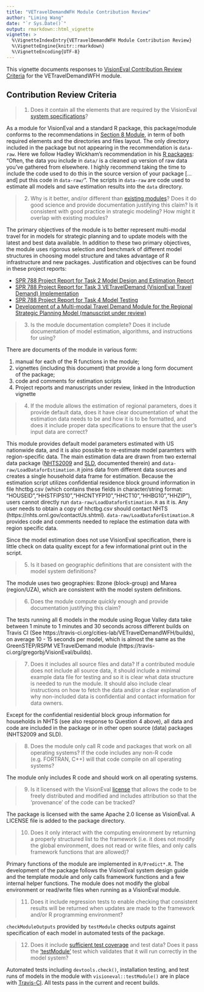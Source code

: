 ```yaml
---
title: "VETravelDemandWFH Module Contribution Review"
author: "Liming Wang"
date: "`r Sys.Date()`"
output: rmarkdown::html_vignette
vignette: >
  %\VignetteIndexEntry{VETravelDemandWFH Module Contribution Review}
  %\VignetteEngine{knitr::rmarkdown}
  %\VignetteEncoding{UTF-8}
---
```


This vignette documents responses to [VisionEval Contribution Review Criteria](https://github.com/gregorbj/VisionEval/wiki/Contribution-Review-Criteria) for the VETravelDemandWFH module.

## Contribution Review Criteria

> 1. Does it contain all the elements that are required by the VisionEval [system specifications](https://github.com/gregorbj/VisionEval/blob/master/api/model_system_design.md)?

As a module for VisionEval and a standard R package, this package/module conforms to the recommendations in [Section 8 Module](https://github.com/gregorbj/VisionEval/blob/master/api/model_system_design.md#8-modules), in term of both required elements and the directories and files layout. The only directory included in the package but not appearing in the recommendation is `data-raw`. Here we follow Hadley Wickham's recommendation in his [R packages](http://r-pkgs.had.co.nz/data.html#data-data): "Often, the data you include in `data/` is a cleaned up version of raw data you’ve gathered from elsewhere. I highly recommend taking the time to include the code used to do this in the source version of your package [... and] put this code in `data-raw/`". The scripts in `data-raw` are code used to estimate all models and save estimation results into the `data` directory.


> 2. Why is it better, and/or different than [existing modules](https://github.com/gregorbj/VisionEval/tree/master/sources/modules)? Does it do good science and provide documentation justifying this claim? Is it consistent with good practice in strategic modeling? How might it overlap with existing modules?

The primary objectives of the module is to better represent multi-modal travel for in models for strategic planning and to update models with the latest and best data available. In addition to these two primary objectives, the module uses rigorous selection and benchmark of different model structures in choosing model structure and takes advantage of R infrastructure and new packages. Justification and objectives can be found in these project reports:

- [SPR 788 Project Report for Task 2 Model Design and Estimation Report](https://cities-lab.github.io/SPR788/Task2_Report.html)
- [SPR 788 Project Report for Task 3 VETravelDemand (VisionEval Travel Demand) Implementation](https://cities-lab.github.io/SPR788/Task3_Report.html)
- [SPR 788 Project Report for Task 4 Model Testing](https://cities-lab.github.io/SPR788/Task4_Report.html)
- [Development of a Multi-modal Travel Demand Module for the Regional Strategic Planning Model (manuscript under review)](https://www.dropbox.com/s/y594fz44achoqkq/jtlu_rspm.pdf?dl=0)

> 3. Is the module documentation complete? Does it include documentation of model estimation, algorithms, and instructions for using? 

There are documents of the module in various form:

1. manual for each of the R functions in the module;
1. vignettes (including this document) that provide a long form document of the package;
1. code and comments for estimation scripts
1. Project reports and manuscripts under review, linked in the Introduction vignette

> 4. If the module allows the estimation of regional parameters, does it provide default data, does it have clear documentation of what the estimation data needs to be and how it is to be formatted, and does it include proper data specifications to ensure that the user’s input data are correct?

This module provides default model parameters estimated with US nationwide data, and it is also possible to re-estimate model paramters with region-specific data. The main estimation data are drawn from two external data package ([NHTS2009](https://github.com/cities-lab/NHTS2009) and [SLD](https://github.com/cities-lab/SLD), documented therein) and `data-raw/LoadDataforEstimation.R` joins data from different data sources and creates a single household data frame for estimation. Because the estimation script utilizes confidential residence block ground information in file hhctbg.csv (which contains these fields in character/string format: "HOUSEID","HHSTFIPS10","HHCNTYFP10","HHCT10","HHBG10","HHZIP"), users cannot directly run `data-raw/LoadDataforEstimation.R` as it is. Any user needs to obtain a copy of hhctbg.csv should contact NHTS (https://nhts.ornl.gov/contactUs.shtml). `data-raw/LoadDataforEstimation.R` provides code and comments needed to replace the estimation data with region specific data.

Since the model estimation does not use VisionEval specification, there is little check on data quality except for a few informational print out in the script.

> 5. Is it based on geographic definitions that are consistent with the model system definitions?

The module uses two geographies: Bzone (block-group) and Marea (region/UZA), which are consistent with the model system definitions.

> 6. Does the module compute quickly enough and provide documentation justifying this claim?                        

The tests running all 6 models in the module using Rogue Valley data take between 1 minute to 1 minutes and 30 seconds across different builds on Travis CI (See https://travis-ci.org/cities-lab/VETravelDemandWFH/builds), on average 10 - 15 seconds per model, which is almost the same as the GreenSTEP/RSPM VETravelDemand module (https://travis-ci.org/gregorbj/VisionEval/builds).

> 7. Does it includes all source files and data?  If a contributed module does not include all source data, it should include a minimal example data file for testing and so it is clear what data structure is needed to run the module.  It should also include clear instructions on how to fetch the data and/or a clear explanation of why non-included data is confidential and contact information for data owners. 

Except for the confidential residential block group information for households in NHTS (see also response to Question 4 above), all data and code are included in the package or in other open source (data) packages (NHTS2009 and SLD).

> 8. Does the module only call R code and packages that work on all operating systems? If the code includes any non-R code (e.g. FORTRAN, C++) will that code compile on all operating systems?

The module only includes R code and should work on all operating systems.

> 9. Is it licensed with the VisionEval [license](https//github.com/gregorbj/VisionEval/blob/master/LICENSE) that allows the code to be freely distributed and modified and includes attribution so that the ‘provenance’ of the code can be tracked?

The package is licensed with the same Apache 2.0 license as VisionEval. A LICENSE file is added to the package directory.

> 10. Does it only interact with the computing environment by returning a properly structured list to the framework (i.e. it does not modify the global environment, does not read or write files, and only calls framework functions that are allowed)?

Primary functions of the module are implemented in `R/Predict*.R`. The development of the package follows the VisionEval system design guide and the template module and only calls framework functions and a few internal helper functions. The module does not modify the global environment or read/write files when running as a VisionEval module.

> 11. Does it include regression tests to enable checking that consistent results will be returned when updates are made to the framework and/or R programming environment?

`checkModuleOutputs` provided by `testModule` checks outputs against specification of each model in automated tests of the package.

> 12. Does it include [sufficient test coverage](Automated-Testing) and test data? Does it pass the [‘testModule’](https://github.com/gregorbj/VisionEval/blob/master/api/functions_summary.md#testmodule) test which validates that it will run correctly in the model system?

Automated tests including `devtools.check()`, installation testing, and test runs of models in the module with `visioneval::testModule()` are in place with [Travis-CI](https://travis-ci.org/cities-lab/VETravelDemandWFH). All tests pass in the current and recent builds.
